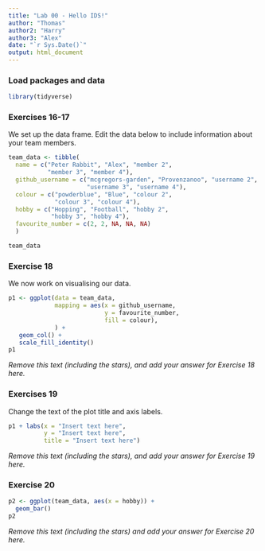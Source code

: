 ```yaml
---
title: "Lab 00 - Hello IDS!"
author: "Thomas"
author2: "Harry"
author3: "Alex"
date: "`r Sys.Date()`"
output: html_document
---
```


### Load packages and data

```r
library(tidyverse) 
```

### Exercises 16-17

We set up the data frame. Edit the data below to include information about your team members.

```r
team_data <- tibble(
  name = c("Peter Rabbit", "Alex", "member 2", 
           "member 3", "member 4"),
  github_username = c("mcgregors-garden", "Provenzanoo", "username 2", 
                      "username 3", "username 4"), 
  colour = c("powderblue", "Blue", "colour 2", 
             "colour 3", "colour 4"),
  hobby = c("Hopping", "Football", "hobby 2", 
            "hobby 3", "hobby 4"),
  favourite_number = c(2, 2, NA, NA, NA)
  )

team_data
```

### Exercise 18

We now work on visualising our data. 

```r
p1 <- ggplot(data = team_data, 
             mapping = aes(x = github_username, 
                           y = favourite_number,
                           fill = colour), 
             ) +
   geom_col() +
   scale_fill_identity()
p1
```


*Remove this text (including the stars), and add your answer for Exercise 18 here.*

### Exercises 19

Change the text of the plot title and axis labels.

```r
p1 + labs(x = "Insert text here", 
          y = "Insert text here",
          title = "Insert text here")
```

*Remove this text (including the stars), and add your answer for Exercise 19 here.*

### Exercise 20

```r
p2 <- ggplot(team_data, aes(x = hobby)) +
  geom_bar()
p2
```

*Remove this text (including the stars) and add your answer for Exercise 20 here.*
